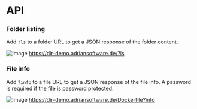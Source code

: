 # API

### Folder listing

Add `?ls` to a folder URL to get a JSON response of the folder content.

![image](https://github.com/adrianschubek/dir-browser/assets/19362349/72464d3e-6cf2-475e-86ca-45534ad9fdce)
https://dir-demo.adriansoftware.de/?ls

### File info

Add `?info` to a file URL to get a JSON response of the file info. A password is required if the file is password protected.

![image](https://github.com/adrianschubek/dir-browser/assets/19362349/4e7e9928-50c6-41ee-864f-144866d6fe5f)
https://dir-demo.adriansoftware.de/Dockerfile?info


<EnvConfig name="API" init="true" values="true,false"/>